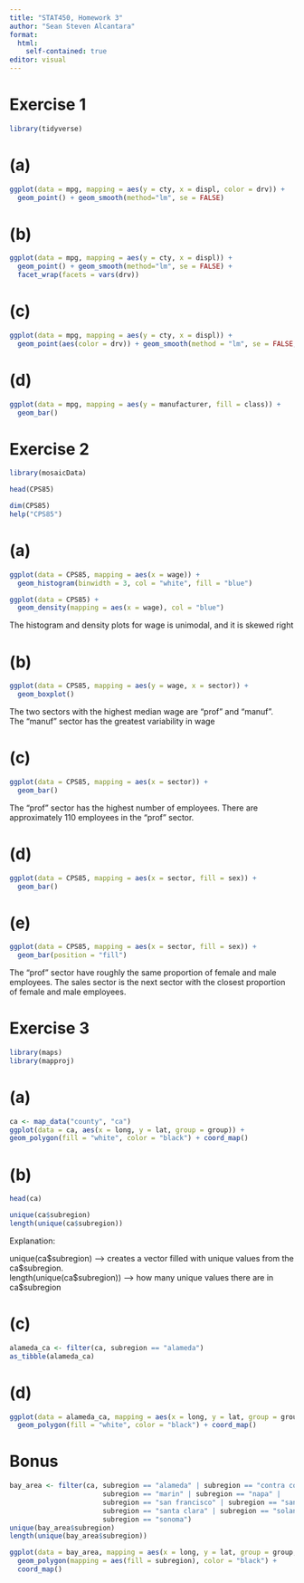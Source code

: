 ```yaml
---
title: "STAT450, Homework 3"
author: "Sean Steven Alcantara"
format: 
  html:
    self-contained: true
editor: visual
---
```


# Exercise 1

```r
library(tidyverse)
```

# (a)

```r
ggplot(data = mpg, mapping = aes(y = cty, x = displ, color = drv)) +
  geom_point() + geom_smooth(method="lm", se = FALSE)
```

# (b)

```r
ggplot(data = mpg, mapping = aes(y = cty, x = displ)) +
  geom_point() + geom_smooth(method="lm", se = FALSE) +
  facet_wrap(facets = vars(drv))
```

# (c)

```r
ggplot(data = mpg, mapping = aes(y = cty, x = displ)) +
  geom_point(aes(color = drv)) + geom_smooth(method = "lm", se = FALSE, col = "black")
```

# (d)

```r

ggplot(data = mpg, mapping = aes(y = manufacturer, fill = class)) +
  geom_bar()
```

# Exercise 2

```r
library(mosaicData)
```

```r
head(CPS85)
```

```r
dim(CPS85)
help("CPS85")
```

# (a)

```r
ggplot(data = CPS85, mapping = aes(x = wage)) +
  geom_histogram(binwidth = 3, col = "white", fill = "blue") 
```

```r
ggplot(data = CPS85) +
  geom_density(mapping = aes(x = wage), col = "blue")
```

The histogram and density plots for wage is unimodal, and it is skewed right

# (b)

```r
ggplot(data = CPS85, mapping = aes(y = wage, x = sector)) +
  geom_boxplot()
```

The two sectors with the highest median wage are "prof" and "manuf".\
The "manuf" sector has the greatest variability in wage

# (c)

```r
ggplot(data = CPS85, mapping = aes(x = sector)) +
  geom_bar()
```

The "prof" sector has the highest number of employees. There are approximately 110 employees in the "prof" sector.

# (d)

```r
ggplot(data = CPS85, mapping = aes(x = sector, fill = sex)) +
  geom_bar()
```

# (e)

```r
ggplot(data = CPS85, mapping = aes(x = sector, fill = sex)) +
  geom_bar(position = "fill")
```

The "prof" sector have roughly the same proportion of female and male employees. The sales sector is the next sector with the closest proportion of female and male employees.

# Exercise 3

```r
library(maps)
library(mapproj)

```

# (a)

```r
ca <- map_data("county", "ca")
ggplot(data = ca, aes(x = long, y = lat, group = group)) +
geom_polygon(fill = "white", color = "black") + coord_map()
```

# (b)

```r
head(ca)
```

```r
unique(ca$subregion)
length(unique(ca$subregion))
```

Explanation:

unique(ca\$subregion) –\> creates a vector filled with unique values from the ca\$subregion.\
length(unique(ca\$subregion)) –\> how many unique values there are in ca\$subregion

# (c)

```r
alameda_ca <- filter(ca, subregion == "alameda")
as_tibble(alameda_ca)
```

# (d)

```r
ggplot(data = alameda_ca, mapping = aes(x = long, y = lat, group = group)) +
  geom_polygon(fill = "white", color = "black") + coord_map()
```

# Bonus

```r
bay_area <- filter(ca, subregion == "alameda" | subregion == "contra costa" |
                       subregion == "marin" | subregion == "napa" |
                       subregion == "san francisco" | subregion == "san mateo" |
                       subregion == "santa clara" | subregion == "solano" |
                       subregion == "sonoma")
unique(bay_area$subregion)
length(unique(bay_area$subregion))
```

```r
ggplot(data = bay_area, mapping = aes(x = long, y = lat, group = group, )) +
  geom_polygon(mapping = aes(fill = subregion), color = "black") +
  coord_map()
```
